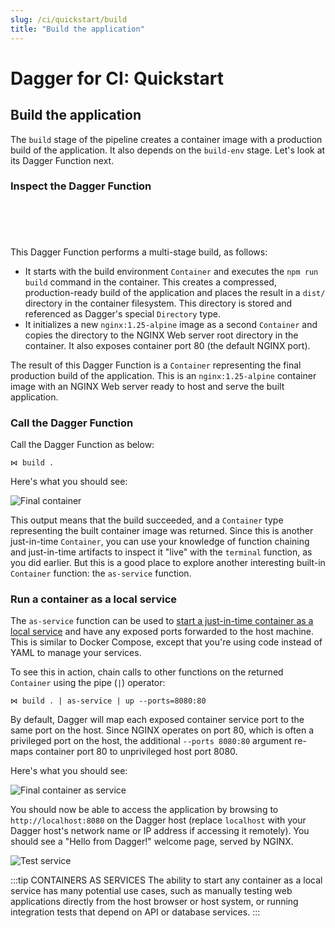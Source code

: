 ```yaml
---
slug: /ci/quickstart/build
title: "Build the application"
---
```


# Dagger for CI: Quickstart

## Build the application

The `build` stage of the pipeline creates a container image with a production build of the application. It also depends on the `build-env` stage. Let's look at its Dagger Function next.

### Inspect the Dagger Function

<Tabs groupId="language">
<TabItem value="Go">

```go file=./snippets/build/go/main.go
```

</TabItem>
<TabItem value="Python">

```python file=./snippets/build/python/__init__.py
```

</TabItem>
<TabItem value="TypeScript">

```typescript file=./snippets/build/typescript/index.ts
```

</TabItem>
<TabItem value="PHP">

```php file=./snippets/build/php/src/HelloDagger.php
```

</TabItem>
<TabItem value="Java">

```java file=./snippets/build/java/src/main/java/io/dagger/modules/hellodagger/HelloDagger.java
```

</TabItem>
</Tabs>


This Dagger Function performs a multi-stage build, as follows:

- It starts with the build environment `Container` and executes the `npm run build` command in the container. This creates a compressed, production-ready build of the application and places the result in a `dist/` directory in the container filesystem. This directory is stored and referenced as Dagger's special `Directory` type.
- It initializes a new `nginx:1.25-alpine` image as a second `Container` and copies the directory to the NGINX Web server root directory in the container. It also exposes container port 80 (the default NGINX port).

The result of this Dagger Function is a `Container` representing the final production build of the application. This is an `nginx:1.25-alpine` container image with an NGINX Web server ready to host and serve the built application.

### Call the Dagger Function

Call the Dagger Function as below:

```shell
⋈ build .
```

Here's what you should see:

![Final container](/img/current_docs/quickstart/build.gif)

This output means that the build succeeded, and a `Container` type representing the built container image was returned. Since this is another just-in-time `Container`, you can use your knowledge of function chaining and just-in-time artifacts to inspect it "live" with the `terminal` function, as you did earlier. But this is a good place to explore another interesting built-in `Container` function: the `as-service` function.

### Run a container as a local service

The `as-service` function can be used to [start a just-in-time container as a local service](../../features/services.mdx) and have any exposed ports forwarded to the host machine. This is similar to Docker Compose, except that you're using code instead of YAML to manage your services.

To see this in action, chain calls to other functions on the returned `Container` using the pipe (`|`) operator:

```shell
⋈ build . | as-service | up --ports=8080:80
```

By default, Dagger will map each exposed container service port to the same port on the host. Since NGINX operates on port 80, which is often a privileged port on the host, the additional `--ports 8080:80` argument re-maps container port 80 to unprivileged host port 8080.

Here's what you should see:

![Final container as service](/img/current_docs/quickstart/build-service.gif)

You should now be able to access the application by browsing to `http://localhost:8080` on the Dagger host (replace `localhost` with your Dagger host's network name or IP address if accessing it remotely). You should see a "Hello from Dagger!" welcome page, served by NGINX.

![Test service](/img/current_docs/quickstart/curl.gif)

:::tip CONTAINERS AS SERVICES
The ability to start any container as a local service has many potential use cases, such as manually testing web applications directly from the host browser or host system, or running integration tests that depend on API or database services.
:::

